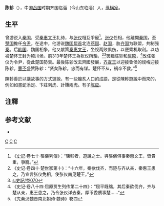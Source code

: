 '''陈轸'''（{{bd|？||？|catIdx=C陈}}），中国[[战国|战国]]时期齐国临淄（今山东临淄）人，[[纵横家|纵横家]]。

== 生平 ==
曾游说入[[秦国|秦国]]，受[[秦惠文王|秦惠文王]]礼待，与[[张仪|张仪]]相互爭寵<ref>《[[史記|史記]]·卷七十·張儀列傳》：“陳軫者，遊說之士。與張儀俱事秦惠文王，皆貴重，爭寵。”</ref>。[[张仪|张仪]]任相，他離開[[秦国|秦国]]，至[[楚国|楚国]]擔任[[令尹|令尹]]。在途中，他游说[[魏国_(战国)|魏国]][[犀首|犀首]]北连[[燕国|燕国]]、[[赵国|赵国]]，胁[[田齐|齐国]]为联盟，共制强[[秦|秦]]。后[[韩国|韩国]]、魏国相争，他又献策[[秦惠文王|秦惠文王]]，坐视两败俱伤，以便乘机取利。以功被楚怀王封为颍川侯。前313年楚怀王為张仪所騙，<ref>《史记·卷四十·楚世家第十》：“十六年，秦欲伐齐，而楚与齐从亲，秦惠王患之，乃宣言张仪免相，使张仪南见楚王。”</ref><ref>[[s:史記/卷070|s:史記/卷070]]</ref>罢黜陈轸和[[屈原|屈原]]，<ref>《史记·卷八十四·屈原贾生列传第二十四》：“屈平既绌，其后秦欲伐齐，齐与楚从亲，惠王患之，乃令张仪详去秦，厚币委质事楚……”</ref>改任张仪为令尹，從此楚国勢衰。最後陈轸改去齊國發展，[[齐宣王|齐宣王]]以迎接鲁侯的规格迎接陈轸。[[曹丕|曹丕]]盛赞陈轸：“贤矣陈轸，忠而有谋。楚怀不从，祸卒不救。”<ref>《先秦汉魏晋南北朝诗·魏诗》卷四</ref>
 
陳軫善於以講故事的方式遊說，有一些膾炙人口的成語，是從陳軫遊說中而來的，例如如畫蛇添足、卞莊刺虎、計賺兩虎。有子[[陈应|陈应]]。

==注釋==
{{reflist}}

==参考文献==
*{{Wikisource history link|史記|070|附 陳軫}}

[[Category:戰國人|C]]
[[Category:纵横家|C]]
[[Category:陈姓|C]]